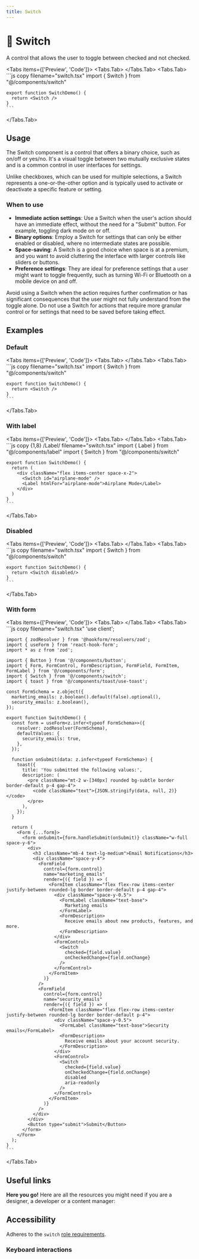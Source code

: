 ```yaml
---
title: Switch
---
```



# 💠 Switch

A control that allows the user to toggle between checked and not checked.

<Tabs items={['Preview', 'Code']}>
  <Tabs.Tab>
    <SwitchPreview />
  </Tabs.Tab>
  <Tabs.Tab>
    ```js copy filename="switch.tsx"
    import { Switch } from "@/components/switch"

    export function SwitchDemo() {
      return <Switch />
    }
    ```
  </Tabs.Tab>
</Tabs>

## Usage

The Switch component is a control that offers a binary choice, such as on/off or yes/no. It's a visual toggle between two mutually exclusive states and is a common control in user interfaces for settings.

Unlike checkboxes, which can be used for multiple selections, a Switch represents a one-or-the-other option and is typically used to activate or deactivate a specific feature or setting.

### When to use
- **Immediate action settings**: Use a Switch when the user's action should have an immediate effect, without the need for a "Submit" button. For example, toggling dark mode on or off.
- **Binary options**: Employ a Switch for settings that can only be either enabled or disabled, where no intermediate states are possible.
- **Space-saving**: A Switch is a good choice when space is at a premium, and you want to avoid cluttering the interface with larger controls like sliders or buttons.
- **Preference settings**: They are ideal for preference settings that a user might want to toggle frequently, such as turning Wi-Fi or Bluetooth on a mobile device on and off.

Avoid using a Switch when the action requires further confirmation or has significant consequences that the user might not fully understand from the toggle alone. Do not use a Switch for actions that require more granular control or for settings that need to be saved before taking effect.

## Examples

### Default

<Tabs items={['Preview', 'Code']}>
  <Tabs.Tab>
    <SwitchPreview />
  </Tabs.Tab>
  <Tabs.Tab>
    ```js copy filename="switch.tsx"
    import { Switch } from "@/components/switch"

    export function SwitchDemo() {
      return <Switch />
    }
    ```
  </Tabs.Tab>
</Tabs>

### With label

<Tabs items={['Preview', 'Code']}>
  <Tabs.Tab>
    <SwitchWithLabel />
  </Tabs.Tab>
  <Tabs.Tab>
    ```js copy {1,8} /Label/ filename="switch.tsx"
    import { Label } from "@/components/label"
    import { Switch } from "@/components/switch"

    export function SwitchDemo() {
      return (
        <div className="flex items-center space-x-2">
          <Switch id="airplane-mode" />
          <Label htmlFor="airplane-mode">Airplane Mode</Label>
        </div>
      )
    }
    ```
  </Tabs.Tab>
</Tabs>

### Disabled

<Tabs items={['Preview', 'Code']}>
  <Tabs.Tab>
    <SwitchDisabled />
  </Tabs.Tab>
  <Tabs.Tab>
    ```js copy filename="switch.tsx"
    import { Switch } from "@/components/switch"

    export function SwitchDemo() {
      return <Switch disabled/>
    }
    ```
  </Tabs.Tab>
</Tabs>

### With form

<Tabs items={['Preview', 'Code']}>
  <Tabs.Tab>
    <SwitchWithForm />
  </Tabs.Tab>
  <Tabs.Tab>
    ```js copy filename="switch.tsx"
    'use client';

    import { zodResolver } from '@hookform/resolvers/zod';
    import { useForm } from 'react-hook-form';
    import * as z from 'zod';

    import { Button } from '@/components/button';
    import { Form, FormControl, FormDescription, FormField, FormItem, FormLabel } from '@/components/form';
    import { Switch } from '@/components/switch';
    import { toast } from '@/components/toast/use-toast';

    const FormSchema = z.object({
      marketing_emails: z.boolean().default(false).optional(),
      security_emails: z.boolean(),
    });

    export function SwitchDemo() {
      const form = useForm<z.infer<typeof FormSchema>>({
        resolver: zodResolver(FormSchema),
        defaultValues: {
          security_emails: true,
        },
      });

      function onSubmit(data: z.infer<typeof FormSchema>) {
        toast({
          title: 'You submitted the following values:',
          description: (
            <pre className="mt-2 w-[340px] rounded bg-subtle border border-default p-4 gap-4">
              <code className="text">{JSON.stringify(data, null, 2)}</code>
            </pre>
          ),
        });
      }

      return (
        <Form {...form}>
          <form onSubmit={form.handleSubmit(onSubmit)} className="w-full space-y-6">
            <div>
              <h3 className="mb-4 text-lg-medium">Email Notifications</h3>
              <div className="space-y-4">
                <FormField
                  control={form.control}
                  name="marketing_emails"
                  render={({ field }) => (
                    <FormItem className="flex flex-row items-center justify-between rounded-lg border border-default p-4 gap-4">
                      <div className="space-y-0.5">
                        <FormLabel className="text-base">
                          Marketing emails
                        </FormLabel>
                        <FormDescription>
                          Receive emails about new products, features, and more.
                        </FormDescription>
                      </div>
                      <FormControl>
                        <Switch
                          checked={field.value}
                          onCheckedChange={field.onChange}
                        />
                      </FormControl>
                    </FormItem>
                  )}
                />
                <FormField
                  control={form.control}
                  name="security_emails"
                  render={({ field }) => (
                    <FormItem className="flex flex-row items-center justify-between rounded-lg border border-default p-4">
                      <div className="space-y-0.5">
                        <FormLabel className="text-base">Security emails</FormLabel>
                        <FormDescription>
                          Receive emails about your account security.
                        </FormDescription>
                      </div>
                      <FormControl>
                        <Switch
                          checked={field.value}
                          onCheckedChange={field.onChange}
                          disabled
                          aria-readonly
                        />
                      </FormControl>
                    </FormItem>
                  )}
                />
              </div>
            </div>
            <Button type="submit">Submit</Button>
          </form>
        </Form>
      );
    }
    ```
  </Tabs.Tab>
</Tabs>

## Useful links

**Here you go!** Here are all the resources you might need if you are a designer, a developer or a content manager:

<Cards className='mt-8'>
  <Card
    title="🤖 Storybook"
    href="https://www.stories.fusillo.design/?path=/docs/components-switch--documentation"
  />
  <Card
    title="🪄 Figma"
    href="https://www.figma.com/file/acdO58jx9zgGfkKu6htrx2/%F0%9F%8D%9D-Fusillo-Design-System?type=design&node-id=540%3A8880&mode=design&t=0h2A1JcKpKCfEWtt-1"
  />
  <Card
    title="🐝 API Reference"
    href="https://www.radix-ui.com/primitives/docs/components/switch#api-reference"
  />
</Cards>

## Accessibility

Adheres to the `switch` [role requirements](https://www.w3.org/WAI/ARIA/apg/patterns/switch/).

### Keyboard interactions

<AccessibilityTable rows={switchAccessibilityData} />

